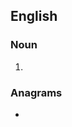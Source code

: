 ==English==

===Noun===
{{head|en|noun form}}

# {{plural of|drumbeat|lang=en}}

===Anagrams===
* {{anagrams|en|a=abdemrstu|dambuster}}